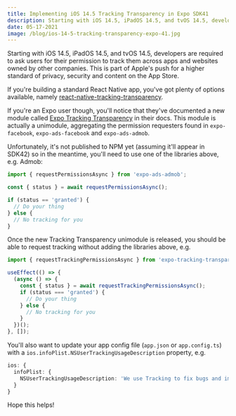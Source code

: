 ```yaml
---
title: Implementing iOS 14.5 Tracking Transparency in Expo SDK41
description: Starting with iOS 14.5, iPadOS 14.5, and tvOS 14.5, developers are required to ask users for permission to track.
date: 05-17-2021
image: /blog/ios-14-5-tracking-transparency-expo-41.jpg
---
```


Starting with iOS 14.5, iPadOS 14.5, and tvOS 14.5, developers are required to ask users for their permission to track them across apps and websites owned by other companies. This is part of Apple's push for a higher standard of privacy, security and content on the App Store.

If you're building a standard React Native app, you've got plenty of options available, namely [react-native-tracking-transparency](https://www.npmjs.com/package/react-native-tracking-transparency).

If you're an Expo user though, you'll notice that they've documented a new module called [Expo Tracking Transparency](https://docs.expo.io/versions/latest/sdk/tracking-transparency/) in their docs. This module is actually a unimodule, aggregating the permission requesters found in `expo-facebook`, `expo-ads-facebook` and `expo-ads-admob`.

Unfortunately, it's not published to NPM yet (assuming it'll appear in SDK42) so in the meantime, you'll need to use one of the libraries above, e.g. Admob:

```js
import { requestPermissionsAsync } from 'expo-ads-admob';

const { status } = await requestPermissionsAsync();

if (status == 'granted') {
  // Do your thing
} else {
  // No tracking for you
}
```

Once the new Tracking Transparency unimodule is released, you should be able to request tracking without adding the libraries above, e.g.

```js
import { requestTrackingPermissionsAsync } from 'expo-tracking-transparency';

useEffect(() => {
  (async () => {
    const { status } = await requestTrackingPermissionsAsync();
    if (status === 'granted') {
      // Do your thing
    } else {
      // No tracking for you
    }
  })();
}, []);
```

You'll also want to update your app config file (`app.json` or `app.config.ts`) with a `ios.infoPlist.NSUserTrackingUsageDescription` property, e.g.

```ts
ios: {
  infoPlist: {
    NSUserTrackingUsageDescription: 'We use Tracking to fix bugs and improve your experience.';
  }
}
```

Hope this helps!
